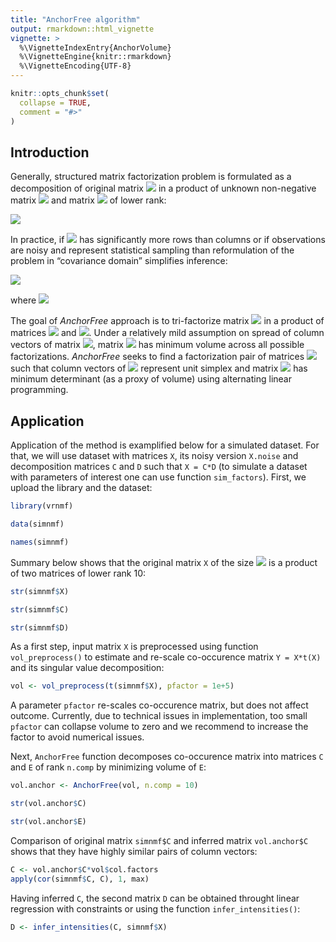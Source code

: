 ```yaml
---
title: "AnchorFree algorithm"
output: rmarkdown::html_vignette
vignette: >
  %\VignetteIndexEntry{AnchorVolume}
  %\VignetteEngine{knitr::rmarkdown}
  %\VignetteEncoding{UTF-8}
---
```

  
```r
knitr::opts_chunk$set(
  collapse = TRUE,
  comment = "#>"
)
```

## Introduction  
  
  Generally, structured matrix factorization problem is formulated as a decomposition of original matrix <img src="https://render.githubusercontent.com/render/math?math=X"> in a product of unknown non-negative matrix <img src="https://render.githubusercontent.com/render/math?math=C"> and matrix <img src="https://render.githubusercontent.com/render/math?math=D"> of lower rank: 
  
    
<img src="https://render.githubusercontent.com/render/math?math=\begin{aligned}X = C \cdot D \end{aligned}">

  In practice, if <img src="https://render.githubusercontent.com/render/math?math=X"> has significantly more rows than columns or if observations are noisy and represent statistical sampling than reformulation of the problem in "covariance domain" simplifies inference:
  
<img src="https://render.githubusercontent.com/render/math?math=\begin{aligned}Y = C \cdot E \cdot C^{T},\end{aligned}">

  where <img src="https://render.githubusercontent.com/render/math?math=Y = X \cdot X^{T}, E = D \cdot D^{T}.">
  
  The goal of _AnchorFree_ approach is to tri-factorize matrix <img src="https://render.githubusercontent.com/render/math?math=Y"> in a product of matrices <img src="https://render.githubusercontent.com/render/math?math=C"> and <img src="https://render.githubusercontent.com/render/math?math=E">. Under a relatively mild assumption on spread of column vectors of matrix <img src="https://render.githubusercontent.com/render/math?math=C">, matrix <img src="https://render.githubusercontent.com/render/math?math=E"> has minimum volume across all possible factorizations. _AnchorFree_ seeks to find a factorization pair of matrices <img src="https://render.githubusercontent.com/render/math?math=(C, E)"> such that column vectors of <img src="https://render.githubusercontent.com/render/math?math=C"> represent unit simplex and matrix <img src="https://render.githubusercontent.com/render/math?math=E"> has minimum determinant (as a proxy of volume) using alternating linear programming. 

## Application

Application of the method is examplified below for a simulated dataset. For that, we will use dataset with matrices `X`, its noisy version `X.noise` and decomposition matrices `C` and `D` such that `X = C*D` (to simulate a dataset with parameters of interest one can use function `sim_factors`). First, we upload the library and the dataset:
  
  ```r
library(vrnmf)

data(simnmf)

names(simnmf)
```

Summary below shows that the original matrix `X` of the size <img src="https://render.githubusercontent.com/render/math?math=192 \cdot 3000"> is a product of two matrices of lower rank 10:
  
  ```r
str(simnmf$X)

str(simnmf$C)

str(simnmf$D)
```

As a first step, input matrix `X` is preprocessed using function `vol_preprocess()` to estimate and re-scale co-occurence matrix `Y = X*t(X)` and its singular value decomposition:
  
  ```r
vol <- vol_preprocess(t(simnmf$X), pfactor = 1e+5)
```

A parameter `pfactor` re-scales co-occurence matrix, but does not affect outcome. Currently, due to technical issues in implementation, too small `pfactor` can collapse volume to zero and we recommend to increase the factor to avoid numerical issues.

Next, `AnchorFree` function decomposes co-occurence matrix into matrices `C` and `E` of rank `n.comp` by minimizing volume of `E`:
  
  ```r
vol.anchor <- AnchorFree(vol, n.comp = 10)

str(vol.anchor$C)

str(vol.anchor$E)
```

Comparison of original matrix `simnmf$C` and inferred matrix `vol.anchor$C` shows that they have highly similar pairs of column vectors:
  
  ```r
C <- vol.anchor$C*vol$col.factors
apply(cor(simnmf$C, C), 1, max)
```

Having inferred `C`, the second matrix `D` can be obtained throught linear regression with constraints or using the function `infer_intensities()`:
  
  ```r
D <- infer_intensities(C, simnmf$X)
```


